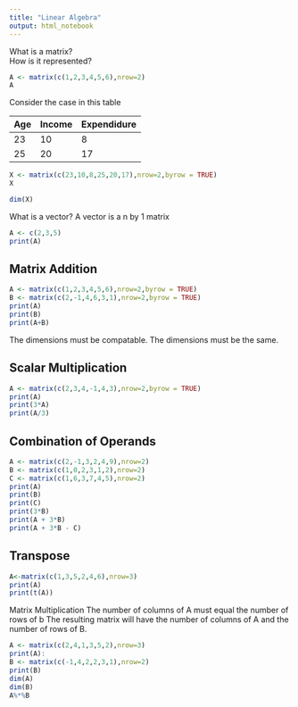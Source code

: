 ```yaml
---
title: "Linear Algebra"
output: html_notebook
---
```


What is a matrix?  
How is it represented?

```r
A <- matrix(c(1,2,3,4,5,6),nrow=2)
A
```
Consider the case in this table

Age |  Income | Expendidure
----|---------|-------------
23  |  10     |  8
25  |  20     | 17  


```r
X <- matrix(c(23,10,8,25,20,17),nrow=2,byrow = TRUE)
X
```

```r
dim(X)
```

What is a vector?
A vector is a n by 1 matrix

```r
A <- c(2,3,5)
print(A)
```
## Matrix Addition
```r
A <- matrix(c(1,2,3,4,5,6),nrow=2,byrow = TRUE)
B <- matrix(c(2,-1,4,6,3,1),nrow=2,byrow = TRUE)
print(A)
print(B)
print(A+B)
```

The dimensions must be compatable.  The dimensions must be the same.

## Scalar Multiplication

```r
A <- matrix(c(2,3,4,-1,4,3),nrow=2,byrow = TRUE)
print(A)
print(3*A)
print(A/3)
```
## Combination of Operands
```r
A <- matrix(c(2,-1,3,2,4,9),nrow=2)
B <- matrix(c(1,0,2,3,1,2),nrow=2)
C <- matrix(c(1,6,3,7,4,5),nrow=2)
print(A)
print(B)
print(C)
print(3*B)
print(A + 3*B)
print(A + 3*B - C)
```

## Transpose
```r
A<-matrix(c(1,3,5,2,4,6),nrow=3)
print(A)
print(t(A))
```
Matrix Multiplication
The number of columns of A must equal the number of rows of b
The resulting matrix will have the number of columns of A and the number of rows of B.
```r
A <- matrix(c(2,4,1,3,5,2),nrow=3)
print(A):
B <- matrix(c(-1,4,2,2,3,1),nrow=2)
print(B)
dim(A)
dim(B)
A%*%B
```







